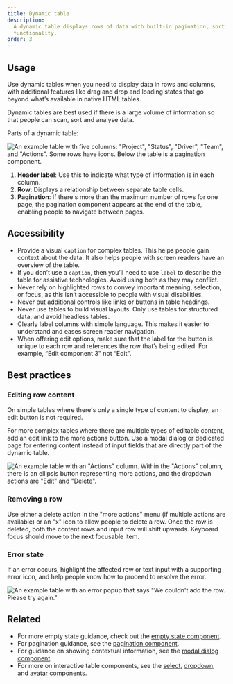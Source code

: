 ```yaml
---
title: Dynamic table
description:
  A dynamic table displays rows of data with built-in pagination, sorting, and re-ordering
  functionality.
order: 3
---
```


## Usage

Use dynamic tables when you need to display data in rows and columns, with additional features like
drag and drop and loading states that go beyond what’s available in native HTML tables.

Dynamic tables are best used if there is a large volume of information so that people can scan, sort
and analyse data.

Parts of a dynamic table:

![An example table with five columns: "Project", "Status", "Driver", "Team", and "Actions". Some rows have icons. Below the table is a pagination component.](images/dynamic-tables-anatomy.png)

1. **Header label**: Use this to indicate what type of information is in each column.
2. **Row**: Displays a relationship between separate table cells.
3. **Pagination**: If there's more than the maximum number of rows for one page, the pagination
   component appears at the end of the table, enabling people to navigate between pages.

## Accessibility

- Provide a visual `caption` for complex tables. This helps people gain context about the data. It
  also helps people with screen readers have an overview of the table.
- If you don’t use a `caption`, then you’ll need to use `label` to describe the table for assistive
  technologies. Avoid using both as they may conflict.
- Never rely on highlighted rows to convey important meaning, selection, or focus, as this isn’t
  accessible to people with visual disabilities.
- Never put additional controls like links or buttons in table headings.
- Never use tables to build visual layouts. Only use tables for structured data, and avoid headless
  tables.
- Clearly label columns with simple language. This makes it easier to understand and eases screen
  reader navigation.
- When offering edit options, make sure that the label for the button is unique to each row and
  references the row that’s being edited. For example, “Edit component 3" not “Edit".

## Best practices

### Editing row content

On simple tables where there's only a single type of content to display, an edit button is not
required.

For more complex tables where there are multiple types of editable content, add an edit link to the
more actions button. Use a modal dialog or dedicated page for entering content instead of input
fields that are directly part of the dynamic table.

![An example table with an "Actions" column. Within the "Actions" column, there is an ellipsis button representing more actions, and the dropdown actions are "Edit" and "Delete".](images/editing-row-content.png)

### Removing a row

Use either a delete action in the "more actions" menu (if multiple actions are available) or an "x"
icon to allow people to delete a row. Once the row is deleted, both the content rows and input row
will shift upwards. Keyboard focus should move to the next focusable item.

### Error state

If an error occurs, highlight the affected row or text input with a supporting error icon, and help
people know how to proceed to resolve the error.

![An example table with an error popup that says "We couldn't add the row. Please try again."](images/error-state.png)

## Related

- For more empty state guidance, check out the
  [empty state component](/components/empty-state/examples).
- For pagination guidance, see the [pagination component](/components/pagination/examples).
- For guidance on showing contextual information, see the
  [modal dialog component](/components/modal-dialog/examples).
- For more on interactive table components, see the [select](/components/select/examples),
  [dropdown](/components/dropdown-menu/examples), and [avatar](/components/avatar/examples)
  components.
